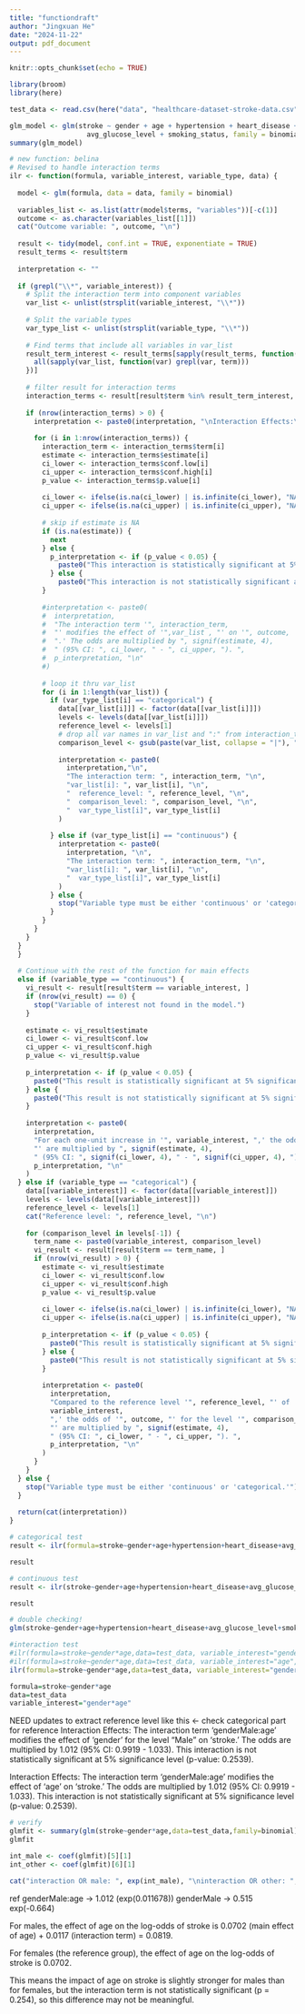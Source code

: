 ```yaml
---
title: "functiondraft"
author: "Jingxuan He"
date: "2024-11-22"
output: pdf_document
---
```


```r
knitr::opts_chunk$set(echo = TRUE)
```

```r
library(broom)
library(here)
```

```r
test_data <- read.csv(here("data", "healthcare-dataset-stroke-data.csv"))

glm_model <- glm(stroke ~ gender + age + hypertension + heart_disease +
                   avg_glucose_level + smoking_status, family = binomial, data = test_data)
summary(glm_model)
```


```r
# new function: belina
# Revised to handle interaction terms
ilr <- function(formula, variable_interest, variable_type, data) {
  
  model <- glm(formula, data = data, family = binomial)
  
  variables_list <- as.list(attr(model$terms, "variables"))[-c(1)]
  outcome <- as.character(variables_list[[1]])
  cat("Outcome variable: ", outcome, "\n")
  
  result <- tidy(model, conf.int = TRUE, exponentiate = TRUE)
  result_terms <- result$term
  
  interpretation <- ""
  
  if (grepl("\\*", variable_interest)) {
    # Split the interaction term into component variables
    var_list <- unlist(strsplit(variable_interest, "\\*"))
    
    # Split the variable types
    var_type_list <- unlist(strsplit(variable_type, "\\*"))
    
    # Find terms that include all variables in var_list
    result_term_interest <- result_terms[sapply(result_terms, function(term) {
      all(sapply(var_list, function(var) grepl(var, term)))
    })]
    
    # filter result for interaction terms
    interaction_terms <- result[result$term %in% result_term_interest, ]
    
    if (nrow(interaction_terms) > 0) {
      interpretation <- paste0(interpretation, "\nInteraction Effects:\n")
      
      for (i in 1:nrow(interaction_terms)) {
        interaction_term <- interaction_terms$term[i]
        estimate <- interaction_terms$estimate[i]
        ci_lower <- interaction_terms$conf.low[i]
        ci_upper <- interaction_terms$conf.high[i]
        p_value <- interaction_terms$p.value[i]
        
        ci_lower <- ifelse(is.na(ci_lower) | is.infinite(ci_lower), "NA", signif(ci_lower, 4))
        ci_upper <- ifelse(is.na(ci_upper) | is.infinite(ci_upper), "NA", signif(ci_upper, 4))
        
        # skip if estimate is NA
        if (is.na(estimate)) {
          next
        } else {
          p_interpretation <- if (p_value < 0.05) {
            paste0("This interaction is statistically significant at 5% significance level (p-value: ", signif(p_value, 4), ").")
          } else {
            paste0("This interaction is not statistically significant at 5% significance level (p-value: ", signif(p_value, 4), ").")
        }
          
        #interpretation <- paste0(
        #  interpretation,
        #  "The interaction term '", interaction_term, 
        #  "' modifies the effect of '",var_list , "' on '", outcome, 
        #  ".' The odds are multiplied by ", signif(estimate, 4), 
        #  " (95% CI: ", ci_lower, " - ", ci_upper, "). ",
        #  p_interpretation, "\n"
        #)
        
        # loop it thru var_list
        for (i in 1:length(var_list)) {
          if (var_type_list[i] == "categorical") {
            data[[var_list[i]]] <- factor(data[[var_list[i]]])
            levels <- levels(data[[var_list[i]]])
            reference_level <- levels[1]
            # drop all var names in var_list and ":" from interaction_term
            comparison_level <- gsub(paste(var_list, collapse = "|"), "", gsub(":", "", interaction_term))
            
            interpretation <- paste0(
              interpretation,"\n",
              "The interaction term: ", interaction_term, "\n",
              "var_list[i]: ", var_list[i], "\n",
              "  reference_level: ", reference_level, "\n",
              "  comparison_level: ", comparison_level, "\n",
              "  var_type_list[i]", var_type_list[i]
            )
            
          } else if (var_type_list[i] == "continuous") {
            interpretation <- paste0(
              interpretation, "\n",
              "The interaction term: ", interaction_term, "\n",
              "var_list[i]: ", var_list[i], "\n",
              "  var_type_list[i]", var_type_list[i]
            )
          } else {
            stop("Variable type must be either 'continuous' or 'categorical.'")
          }
        }
      }
    }
  }
  }
  
  # Continue with the rest of the function for main effects
  else if (variable_type == "continuous") {
    vi_result <- result[result$term == variable_interest, ]
    if (nrow(vi_result) == 0) {
      stop("Variable of interest not found in the model.")
    }
    
    estimate <- vi_result$estimate
    ci_lower <- vi_result$conf.low
    ci_upper <- vi_result$conf.high
    p_value <- vi_result$p.value
    
    p_interpretation <- if (p_value < 0.05) {
      paste0("This result is statistically significant at 5% significance level (p-value: ", signif(p_value, 4), ").")
    } else {
      paste0("This result is not statistically significant at 5% significance level (p-value: ", signif(p_value, 4), ").")
    }
    
    interpretation <- paste0(
      interpretation,
      "For each one-unit increase in '", variable_interest, ",' the odds of '", outcome,
      "' are multiplied by ", signif(estimate, 4),
      " (95% CI: ", signif(ci_lower, 4), " - ", signif(ci_upper, 4), "). ",
      p_interpretation, "\n"
    )
  } else if (variable_type == "categorical") {
    data[[variable_interest]] <- factor(data[[variable_interest]])
    levels <- levels(data[[variable_interest]])
    reference_level <- levels[1]
    cat("Reference level: ", reference_level, "\n")
    
    for (comparison_level in levels[-1]) {
      term_name <- paste0(variable_interest, comparison_level)
      vi_result <- result[result$term == term_name, ]
      if (nrow(vi_result) > 0) {
        estimate <- vi_result$estimate
        ci_lower <- vi_result$conf.low
        ci_upper <- vi_result$conf.high
        p_value <- vi_result$p.value
        
        ci_lower <- ifelse(is.na(ci_lower) | is.infinite(ci_lower), "NA", signif(ci_lower, 4))
        ci_upper <- ifelse(is.na(ci_upper) | is.infinite(ci_upper), "NA", signif(ci_upper, 4))
        
        p_interpretation <- if (p_value < 0.05) {
          paste0("This result is statistically significant at 5% significance level (p-value: ", signif(p_value, 4), "). ")
        } else {
          paste0("This result is not statistically significant at 5% significance level (p-value: ", signif(p_value, 4), "). ")
        }
        
        interpretation <- paste0(
          interpretation,
          "Compared to the reference level '", reference_level, "' of '",
          variable_interest, 
          ",' the odds of '", outcome, "' for the level '", comparison_level, 
          "' are multiplied by ", signif(estimate, 4),
          " (95% CI: ", ci_lower, " - ", ci_upper, "). ",
          p_interpretation, "\n"
        )
      }
    }
  } else {
    stop("Variable type must be either 'continuous' or 'categorical.'")
  }
  
  return(cat(interpretation))
}

```

```r
# categorical test
result <- ilr(formula=stroke~gender+age+hypertension+heart_disease+avg_glucose_level+smoking_status,data=test_data, variable_interest="gender", variable_type="categorical")

result
```

```r
# continuous test
result <- ilr(stroke~gender+age+hypertension+heart_disease+avg_glucose_level+smoking_status,data=test_data, variable_interest="age", variable_type="continuous")

result
```

```r
# double checking!
glm(stroke~gender+age+hypertension+heart_disease+avg_glucose_level+smoking_status,data=test_data, family=binomial)
```

```r
#interaction test
#ilr(formula=stroke~gender*age,data=test_data, variable_interest="gender", variable_type="categorical")
#ilr(formula=stroke~gender*age,data=test_data, variable_interest="age", variable_type="continuous")
ilr(formula=stroke~gender*age,data=test_data, variable_interest="gender*age", variable_type="categorical*continuous")

formula=stroke~gender*age
data=test_data
variable_interest="gender*age"
```
NEED updates to extract reference level like this <- check categorical part for reference
Interaction Effects:
The interaction term 'genderMale:age' modifies the effect of 'gender' for the level "Male" on 'stroke.' The odds are multiplied by 1.012 (95% CI: 0.9919 - 1.033). This interaction is not statistically significant at 5% significance level (p-value: 0.2539).
 
Interaction Effects:
The interaction term 'genderMale:age' modifies the effect of 'age' on 'stroke.' The odds are multiplied by 1.012 (95% CI: 0.9919 - 1.033). This interaction is not statistically significant at 5% significance level (p-value: 0.2539).
```r
# verify
glmfit <- summary(glm(stroke~gender*age,data=test_data,family=binomial))
glmfit

int_male <- coef(glmfit)[5][1]
int_other <- coef(glmfit)[6][1]

cat("interaction OR male: ", exp(int_male), "\ninteraction OR other: ", exp(int_other))
```

ref
genderMale:age -> 1.012 (exp(0.011678))
genderMale -> 0.515 exp(-0.664)

For males, the effect of age on the log-odds of stroke is 0.0702 (main effect of age) + 0.0117 (interaction term) = 0.0819.

For females (the reference group), the effect of age on the log-odds of stroke is 0.0702.

This means the impact of age on stroke is slightly stronger for males than for females, but the interaction term is not statistically significant (p = 0.254), so this difference may not be meaningful.
